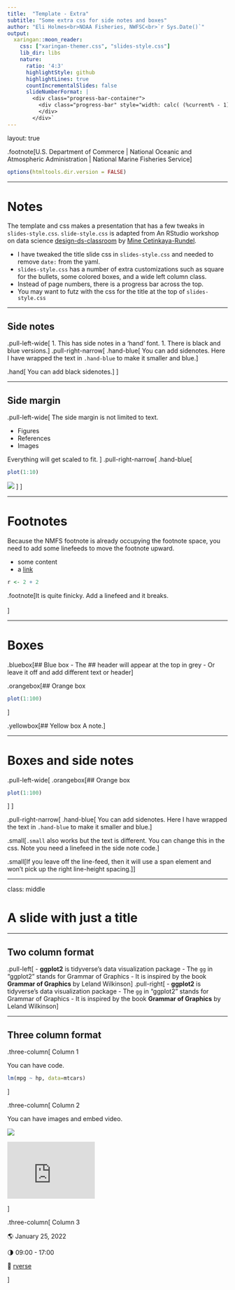 ```yaml
---
title:  "Template - Extra"
subtitle: "Some extra css for side notes and boxes"
author: "Eli Holmes<br>NOAA Fisheries, NWFSC<br>`r Sys.Date()`"
output:
  xaringan::moon_reader:
    css: ["xaringan-themer.css", "slides-style.css"]
    lib_dir: libs
    nature:
      ratio: '4:3'
      highlightStyle: github
      highlightLines: true
      countIncrementalSlides: false
      slideNumberFormat: |
        <div class="progress-bar-container">
          <div class="progress-bar" style="width: calc( (%current% - 1) / (%total% - 1) * 100%);">
          </div>
        </div>`
---
```

layout: true

.footnote[U.S. Department of Commerce | National Oceanic and Atmospheric Administration | National Marine Fisheries Service]


```r
options(htmltools.dir.version = FALSE)
```

---

# Notes

The template and css makes a presentation that has a few tweaks in `slides-style.css`.  `slide-style.css` is adapted from An RStudio workshop on data science [design-ds-classroom](https://github.com/rstudio-conf-2020/design-ds-classroom) by [Mine Cetinkaya-Rundel](https://github.com/mine-cetinkaya-rundel). 

* I have tweaked the title slide css in `slides-style.css` and needed to remove `date:` from the yaml.
* `slides-style.css` has a number of extra customizations such as square for the bullets, some colored boxes, and a wide left column class.
* Instead of page numbers, there is a progress bar across the top.
* You may want to futz with the css for the title at the top of `slides-style.css`

---

## Side notes


.pull-left-wide[
1. This has side notes in a 'hand' font.
1. There is black and blue versions.
]
.pull-right-narrow[
.hand-blue[
You can add sidenotes. Here I have wrapped the text in `.hand-blue` to make it smaller and blue.
]

.hand[
You can add black sidenotes.
]
]

---

## Side margin


.pull-left-wide[
The side margin is not limited to text.

- Figures
- References
- Images

Everything will get scaled to fit.
]
.pull-right-narrow[
.hand-blue[
```r
plot(1:10)
```

![](static/slideswooshver.png)
]
]

---

# Footnotes

Because the NMFS footnote is already occupying the footnote space, you need to add some linefeeds to move the footnote upward. 



- some content
- a [link](http://www.google.com)


```r
r <- 2 + 2
```

.footnote[It is quite finicky. Add a linefeed and it breaks.<br><br>]



---

# Boxes

.bluebox[## Blue box
- The ## header will appear at the top in grey
- Or leave it off and add different text or header
]

.orangebox[## Orange box
```r
plot(1:100)
```
]

.yellowbox[## Yellow box
A note.
]

---

# Boxes and side notes

.pull-left-wide[
.orangebox[## Orange box
```r
plot(1:100)
```
]
]

.pull-right-narrow[
.hand-blue[
You can add sidenotes. Here I have wrapped the text in `.hand-blue` to make it smaller and blue.
]

.small[`.small` also works but the text is different. You can change this in the css. Note you need a linefeed in the side note code.
]

.small[If you leave off the line-feed, then it will use a span element and won't pick up the right line-height spacing.]]


---

class: middle

# A slide with just a title

---

## Two column format

.pull-left[
- **ggplot2** is tidyverse's data visualization package
- The `gg` in "ggplot2" stands for Grammar of Graphics
- It is inspired by the book **Grammar of Graphics** by Leland Wilkinson
]
.pull-right[
- **ggplot2** is tidyverse's data visualization package
- The `gg` in "ggplot2" stands for Grammar of Graphics
- It is inspired by the book **Grammar of Graphics** by Leland Wilkinson
]

---

## Three column format

.three-column[
Column 1

You can have code.

```r
lm(mpg ~ hp, data=mtcars)
```
]

.three-column[
Column 2

You can have images and embed video.

![](static/slideswooshver.png)

<iframe width="200" height="130" src="https://www.youtube.com/embed/BCMjVc9ncFo" title="YouTube video player" frameborder="0" allow="accelerometer; autoplay; clipboard-write; encrypted-media; gyroscope; picture-in-picture" allowfullscreen></iframe>
]

.three-column[
Column 3

&#127758; January 25, 2022 

&#127767; 09:00 - 17:00  

&#127881;    [rverse](http://rverse-tutorials.github.io)

]